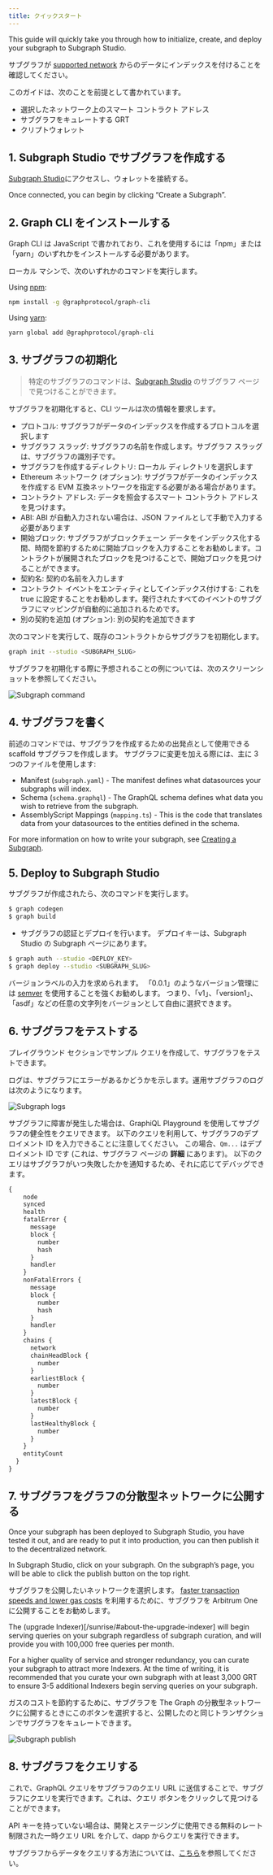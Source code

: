 ```yaml
---
title: クイックスタート
---
```


This guide will quickly take you through how to initialize, create, and deploy your subgraph to Subgraph Studio.

サブグラフが [supported network](/developing/supported-networks) からのデータにインデックスを付けることを確認してください。

このガイドは、次のことを前提として書かれています。

- 選択したネットワーク上のスマート コントラクト アドレス
- サブグラフをキュレートする GRT
- クリプトウォレット

## 1. Subgraph Studio でサブグラフを作成する

[Subgraph Studio](https://thegraph.com/studio/)にアクセスし、ウォレットを接続する。

Once connected, you can begin by clicking “Create a Subgraph”.

## 2. Graph CLI をインストールする

Graph CLI は JavaScript で書かれており、これを使用するには「npm」または「yarn」のいずれかをインストールする必要があります。

ローカル マシンで、次のいずれかのコマンドを実行します。

Using [npm](https://www.npmjs.com/):

```sh
npm install -g @graphprotocol/graph-cli
```

Using [yarn](https://yarnpkg.com/):

```sh
yarn global add @graphprotocol/graph-cli
```

## 3. サブグラフの初期化

> 特定のサブグラフのコマンドは、[Subgraph Studio](https://thegraph.com/studio/) のサブグラフ ページで見つけることができます。

サブグラフを初期化すると、CLI ツールは次の情報を要求します。

- プロトコル: サブグラフがデータのインデックスを作成するプロトコルを選択します
- サブグラフ スラッグ: サブグラフの名前を作成します。サブグラフ スラッグは、サブグラフの識別子です。
- サブグラフを作成するディレクトリ: ローカル ディレクトリを選択します
- Ethereum ネットワーク (オプション): サブグラフがデータのインデックスを作成する EVM 互換ネットワークを指定する必要がある場合があります。
- コントラクト アドレス: データを照会するスマート コントラクト アドレスを見つけます。
- ABI: ABI が自動入力されない場合は、JSON ファイルとして手動で入力する必要があります
- 開始ブロック: サブグラフがブロックチェーン データをインデックス化する間、時間を節約するために開始ブロックを入力することをお勧めします。コントラクトが展開されたブロックを見つけることで、開始ブロックを見つけることができます。
- 契約名: 契約の名前を入力します
- コントラクト イベントをエンティティとしてインデックス付けする: これを true に設定することをお勧めします。発行されたすべてのイベントのサブグラフにマッピングが自動的に追加されるためです。
- 別の契約を追加 (オプション): 別の契約を追加できます

次のコマンドを実行して、既存のコントラクトからサブグラフを初期化します。

```sh
graph init --studio <SUBGRAPH_SLUG>
```

サブグラフを初期化する際に予想されることの例については、次のスクリーンショットを参照してください。

![Subgraph command](/img/subgraph-init-example.png)

## 4. サブグラフを書く

前述のコマンドでは、サブグラフを作成するための出発点として使用できる scaffold サブグラフを作成します。 サブグラフに変更を加える際には、主に 3 つのファイルを使用します:

- Manifest (`subgraph.yaml`) - The manifest defines what datasources your subgraphs will index.
- Schema (`schema.graphql`) - The GraphQL schema defines what data you wish to retrieve from the subgraph.
- AssemblyScript Mappings (`mapping.ts`) - This is the code that translates data from your datasources to the entities defined in the schema.

For more information on how to write your subgraph, see [Creating a Subgraph](/developing/creating-a-subgraph).

## 5. Deploy to Subgraph Studio

サブグラフが作成されたら、次のコマンドを実行します。

```sh
$ graph codegen
$ graph build
```

- サブグラフの認証とデプロイを行います。 デプロイキーは、Subgraph Studio の Subgraph ページにあります。

```sh
$ graph auth --studio <DEPLOY_KEY>
$ graph deploy --studio <SUBGRAPH_SLUG>
```

バージョンラベルの入力を求められます。 「0.0.1」のようなバージョン管理には [semver](https://semver.org/) を使用することを強くお勧めします。 つまり、「v1」、「version1」、「asdf」などの任意の文字列をバージョンとして自由に選択できます。

## 6. サブグラフをテストする

プレイグラウンド セクションでサンプル クエリを作成して、サブグラフをテストできます。

ログは、サブグラフにエラーがあるかどうかを示します。運用サブグラフのログは次のようになります。

![Subgraph logs](/img/subgraph-logs-image.png)

サブグラフに障害が発生した場合は、GraphiQL Playground を使用してサブグラフの健全性をクエリできます。 以下のクエリを利用して、サブグラフのデプロイメント ID を入力できることに注意してください。 この場合、`Qm...` はデプロイメント ID です (これは、サブグラフ ページの **詳細** にあります)。 以下のクエリはサブグラフがいつ失敗したかを通知するため、それに応じてデバッグできます。

```graphql
{
    node
    synced
    health
    fatalError {
      message
      block {
        number
        hash
      }
      handler
    }
    nonFatalErrors {
      message
      block {
        number
        hash
      }
      handler
    }
    chains {
      network
      chainHeadBlock {
        number
      }
      earliestBlock {
        number
      }
      latestBlock {
        number
      }
      lastHealthyBlock {
        number
      }
    }
    entityCount
  }
}
```

## 7. サブグラフをグラフの分散型ネットワークに公開する

Once your subgraph has been deployed to Subgraph Studio, you have tested it out, and are ready to put it into production, you can then publish it to the decentralized network.

In Subgraph Studio, click on your subgraph. On the subgraph’s page, you will be able to click the publish button on the top right.

サブグラフを公開したいネットワークを選択します。 [faster transaction speeds and lower gas costs](/arbitrum/arbitrum-faq) を利用するために、サブグラフを Arbitrum One に公開することをお勧めします。

The (upgrade Indexer)[/sunrise/#about-the-upgrade-indexer] will begin serving queries on your subgraph regardless of subgraph curation, and will provide you with 100,000 free queries per month.

For a higher quality of service and stronger redundancy, you can curate your subgraph to attract more Indexers. At the time of writing, it is recommended that you curate your own subgraph with at least 3,000 GRT to ensure 3-5 additional Indexers begin serving queries on your subgraph.

ガスのコストを節約するために、サブグラフを The Graph の分散型ネットワークに公開するときにこのボタンを選択すると、公開したのと同じトランザクションでサブグラフをキュレートできます。

![Subgraph publish](/img/publish-and-signal-tx.png)

## 8. サブグラフをクエリする

これで、GraphQL クエリをサブグラフのクエリ URL に送信することで、サブグラフにクエリを実行できます。これは、クエリ ボタンをクリックして見つけることができます。

API キーを持っていない場合は、開発とステージングに使用できる無料のレート制限された一時クエリ URL を介して、dapp からクエリを実行できます。

サブグラフからデータをクエリする方法については、[こちら](/querying/querying-the-graph/)を参照してください。
